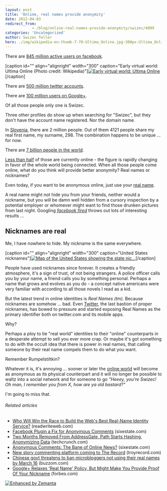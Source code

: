 ```yaml
---
layout: post
title: 'Online, real names provide anonymity'
date: 2012-04-03
redirect_from: 
            - /blog/online-real-names-provide-anonymity/swizec/4099
categories: 'Uncategorized'
author: Swizec Teller
hero: ./img/wikipedia-en-thumb-7-70-Ultima_Online.jpg-300px-Ultima_Online.jpg
---
```

There are [845 million active users on facebook](http://newsroom.fb.com/content/default.aspx?NewsAreaId=22).



\[caption id="" align="alignright" width="300" caption="Early virtual world: Ultima Online (Photo credit: Wikipedia)"][![Early virtual world: Ultima Online](./img/wikipedia-en-thumb-7-70-Ultima_Online.jpg-300px-Ultima_Online.jpg "Early virtual world: Ultima Online")](http://en.wikipedia.org/wiki/File:Ultima_Online.jpg)\[/caption]



There are [500 million twitter accounts](http://www.mediabistro.com/alltwitter/twitter-active-total-users_b17655).



There are [100 million users on Google+](http://mashable.com/2012/02/01/google-plus-breaks-100m-users/).



Of all those people only one is Swizec.



Three other profiles do show up when searching for "Swizec", but they don't have the account name registered. Nor the domain name.



In [Slovenia](<http://maps.google.com/maps?ll=46.05,14.5&spn=10.0,10.0&q=46.05,14.5 (Slovenia)&t=h> "Slovenia"), there are 2 million people. Out of them 4121 people share my real first name, my surname, 298. The combination happens to be unique ... for now.



There are [7 billion people in the world](http://www.bbc.co.uk/news/world-15391515).



[Less than half](http://www.internetworldstats.com/stats.htm) of those are currently online - the figure is rapidly changing in favor of the whole world being connected. When all those people come online, what do you think will provide better anonymity? Real names or nicknames?



Even today, if you want to be anonymous online, just use your [real name](http://en.wikipedia.org/wiki/Personal_name "Personal name").



A real name might not hide you from your friends, neither would a nickname, but you will be damn well hidden from a cursory inspection by a potential employer or whomever might want to find those drunken pictures from last night. Googling _[facebook fired](http://duckduckgo.com/?q=facebook+fired)_ throws out lots of interesting results ...

## Nicknames are real

Me, I have nowhere to hide. My nickname is the same everywhere.



\[caption id="" align="alignright" width="300" caption="United States nicknames"][![Map of the United States showing the state nic...](http://upload.wikimedia.org/wikipedia/commons/thumb/a/a4/Flickr_-_%E2%80%A6trialsanderrors_-_Nicknames_of_the_states%2C_1884.jpg/300px-Flickr_-_%E2%80%A6trialsanderrors_-_Nicknames_of_the_states%2C_1884.jpg "Map of the United States showing the state nic...")](http://commons.wikipedia.org/wiki/File:Flickr_-_%E2%80%A6trialsanderrors_-_Nicknames_of_the_states%2C_1884.jpg)\[/caption]



People have used nicknames since forever. It creates a friendly atmosphere, it's a sign of trust, of not being strangers. A police officer calls you by your name, a friend calls you by something personal. Perhaps a name that grows and evolves as you do - a concept native americans were very familiar with according to all those novels I read as a kid.



But the latest trend in online identities is _Real Names (tm)_. Because nicknames are somehow ... bad. Even [Twitter](http://twitter.com "Twitter"), the last bastion of proper nicknames, has bowed to pressure and started exposing Real Names as the primary identifier both on twitter.com and its mobile apps.



Why?



Perhaps a ploy to tie "real world" identities to their "online" counterparts in a desperate attempt to sell you ever more crap. Or maybe it's got something to do with the occult idea that there is power in real names, that calling someone by their real name compels them to do what you want.



Remember Rumpelstiltkin?



Whatever it is, it's annoying ... sooner or later the [online world](http://en.wikipedia.org/wiki/Virtual_world "Virtual world") will become as anonymous as its physical counterpart and it will no longer be possible to waltz into a social network and for someone to go _"Heeey, you're Swizec! Oh man, I remember you from X, how are ya old bastard?"_



I'm going to miss that.

###### Related articles

- [Who Will Win the Race to Build the Web's Best Real-Name Identity Service?](http://www.readwriteweb.com/archives/who_will_win_the_race_to_build_the_webs_best_real-.php) (readwriteweb.com)
- [Facebook Plugin a Fix for Anonymous Comments](http://sixestate.com/facebook-plug-in-a-fix-for-anonymous-comments/) (sixestate.com)
- [Two Months Removed From AddressGate, Path Starts Hashing, Anonymizing Data](http://techcrunch.com/2012/04/02/path-starts-hashing-data/) (techcrunch.com)
- [Anonymous Comments: The Bane of Online News?](http://sixestate.com/anonymous-comments-the-bane-of-online-news/) (sixestate.com)
- [New story commenting platform coming to The Record](http://www.troyrecord.com/articles/2012/03/23/news/doc4f6cc9cb1aa8c193550304.txt) (troyrecord.com)
- [Chinese govt threatens to ban microbloggers not using their real names by March 16](http://www.buzzom.com/2012/02/chinese-govt-threatens-to-ban-microbloggers-not-using-their-real-names-by-march-16/) (buzzom.com)
- [Google+ Relaxes 'Real Name' Policy, But Might Make You Provide Proof Of Your Nickname](http://www.forbes.com/sites/kashmirhill/2012/01/24/google-relaxes-real-name-policy-but-might-make-you-provide-proof-of-your-nickname/) (forbes.com)

[![Enhanced by Zemanta](http://img.zemanta.com/zemified_e.png?x-id=d7c08924-1224-48a5-9d7d-3dbd17f61d81)](http://www.zemanta.com/ "Enhanced by Zemanta")